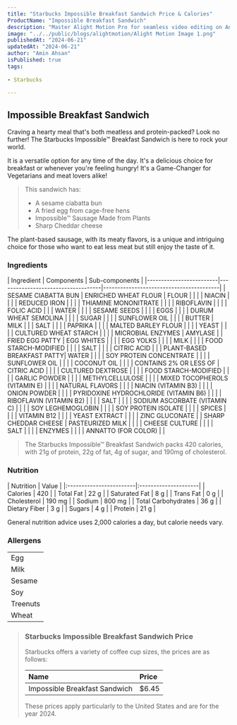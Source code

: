 ```yaml
---
title: "Starbucks Impossible Breakfast Sandwich Price & Calories"
ProductName: "Impossible Breakfast Sandwich" 
description: "Master Alight Motion Pro for seamless video editing on Android, iOS, and Tablets with our ultimate guide, unlocking advanced features and elevating your skills in 2024!"
image: "../../public/blogs/alightmotion/Alight Motion Image 1.png"
publishedAt: "2024-06-21"
updatedAt: "2024-06-21"
author: "Amin Ahsan"
isPublished: true
tags:
 
- Starbucks
      
---
```


 
## Impossible Breakfast Sandwich 
  
Craving a hearty meal that's both meatless and protein-packed? Look no further! The Starbucks Impossible™ Breakfast Sandwich is here to rock your world.

It is a versatile option for any time of the day. It's a delicious choice for breakfast or whenever you're feeling hungry! It's a Game-Changer for Vegetarians and meat lovers alike!

> This sandwich has:
> - A sesame ciabatta bun
> - A fried egg from cage-free hens
> - Impossible™ Sausage Made from Plants
> - Sharp Cheddar cheese

The plant-based sausage, with its meaty flavors, is a unique and intriguing choice for those who want to eat less meat but still enjoy the taste of it.
 
### Ingredients
<div style={{ overflowX: 'scroll' }}>
| Ingredient              | Components                         | Sub-components                          |
|-------------------------|------------------------------------|-----------------------------------------|
| SESAME CIABATTA BUN     | ENRICHED WHEAT FLOUR               | FLOUR                                   |
|                         |                                    | NIACIN                                  |
|                         |                                    | REDUCED IRON                            |
|                         |                                    | THIAMINE MONONITRATE                    |
|                         |                                    | RIBOFLAVIN                              |
|                         |                                    | FOLIC ACID                              |
|                         | WATER                              |                                         |
|                         | SESAME SEEDS                       |                                         |
|                         | EGGS                               |                                         |
|                         | DURUM WHEAT SEMOLINA               |                                         |
|                         | SUGAR                              |                                         |
|                         | SUNFLOWER OIL                      |                                         |
|                         | BUTTER                             | MILK                                    |
|                         | SALT                               |                                         |
|                         | PAPRIKA                            |                                         |
|                         | MALTED BARLEY FLOUR                |                                         |
|                         | YEAST                              |                                         |
|                         | CULTURED WHEAT STARCH              |                                         |
|                         | MICROBIAL ENZYMES                  | AMYLASE                                 |
| FRIED EGG PATTY         | EGG WHITES                         |                                         |
|                         | EGG YOLKS                          |                                         |
|                         | MILK                               |                                         |
|                         | FOOD STARCH-MODIFIED               |                                         |
|                         | SALT                               |                                         |
|                         | CITRIC ACID                        |                                         |
| PLANT-BASED BREAKFAST PATTY| WATER                          |                                         |
|                         | SOY PROTEIN CONCENTRATE            |                                         |
|                         | SUNFLOWER OIL                      |                                         |
|                         | COCONUT OIL                        |                                         |
|                         | CONTAINS 2% OR LESS OF             | CITRIC ACID                             |
|                         |                                    | CULTURED DEXTROSE                       |
|                         |                                    | FOOD STARCH-MODIFIED                    |
|                         |                                    | GARLIC POWDER                           |
|                         |                                    | METHYLCELLULOSE                         |
|                         |                                    | MIXED TOCOPHEROLS (VITAMIN E)           |
|                         |                                    | NATURAL FLAVORS                         |
|                         |                                    | NIACIN (VITAMIN B3)                     |
|                         |                                    | ONION POWDER                            |
|                         |                                    | PYRIDOXINE HYDROCHLORIDE (VITAMIN B6)   |
|                         |                                    | RIBOFLAVIN (VITAMIN B2)                 |
|                         |                                    | SALT                                    |
|                         |                                    | SODIUM ASCORBATE (VITAMIN C)            |
|                         |                                    | SOY LEGHEMOGLOBIN                       |
|                         |                                    | SOY PROTEIN ISOLATE                     |
|                         |                                    | SPICES                                  |
|                         |                                    | VITAMIN B12                             |
|                         |                                    | YEAST EXTRACT                           |
|                         |                                    | ZINC GLUCONATE                          |
| SHARP CHEDDAR CHEESE    | PASTEURIZED MILK                   |                                         |
|                         | CHEESE CULTURE                     |                                         |
|                         | SALT                               |                                         |
|                         | ENZYMES                            |                                         |
|                         | ANNATTO (FOR COLOR)                |                                         |
</div>

> The Starbucks Impossible™ Breakfast Sandwich packs 420 calories, with 21g of protein, 22g of fat, 4g of sugar, and 190mg of cholesterol.

### Nutrition
<div style={{ overflowX: 'scroll' }}>
    | Nutrition               | Value                |  
    |:------------------------|:---------------------|
    | Calories                | 420                  |
    | Total Fat               | 22 g                 |
    | Saturated Fat           | 8 g                  |
    | Trans Fat               | 0 g                  |
    | Cholesterol             | 190 mg               |
    | Sodium                  | 800 mg               |
    | Total Carbohydrates     | 36 g                 |
    | Dietary Fiber           | 3 g                  |
    | Sugars                  | 4 g                  |
    | Protein                 | 21 g                 |
</div>

General nutrition advice uses 2,000 calories a day, but calorie needs vary.

### Allergens
|                      |
|----------------------|
| Egg                  |
| Milk                 |
| Sesame               |
| Soy                  |
| Treenuts             |
| Wheat                |

> ### Starbucks Impossible Breakfast Sandwich Price
> 
> Starbucks offers a variety of coffee cup sizes, the prices are as follows:
> 
> | Name                         | Price |
> |:-----------------------------|:------|
> | Impossible Breakfast Sandwich| $6.45 |
> 
> These prices apply particularly to the United States and are for the year 2024.

